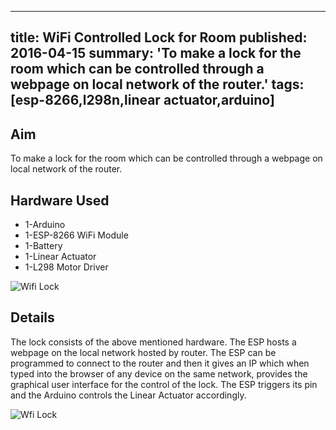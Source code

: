 <!-- ---
title: WiFi Controlled Lock for Room
tags: [esp-8266,l298n,linear actuator,arduino]
layout: article
mode: normal
type: article
sharing: true
author: Parakh M. Gupta
show_author_profile: true
show_title: true
full_width: false
header: true
cover: /assets/images/blog/thumbnails/WiFi Controlled Lock for Room.png
--- -->

---
title: WiFi Controlled Lock for Room
published: 2016-04-15
summary: 'To make a lock for the room which can be controlled through a webpage on local network of the router.'
tags: [esp-8266,l298n,linear actuator,arduino]
---
## Aim
To make a lock for the room which can be controlled through a webpage on local network of the router.

<!--more-->
## Hardware Used 
- 1-Arduino
- 1-ESP-8266 WiFi Module
- 1-Battery
- 1-Linear Actuator
- 1-L298 Motor Driver

<Image
  src='/static/images/blog/thumbnails/WiFi Controlled Lock for Room.png'
  alt='Wifi Lock'
  width='auto'
  height='auto'
/>
## Details
The lock consists of the above mentioned hardware. The ESP hosts a webpage on the local network hosted by router. The ESP can be programmed to connect to the router and then it gives an IP which when typed into the browser of any device on the same network, provides the graphical user interface for the control of the lock. The ESP triggers its pin and the Arduino controls the Linear Actuator accordingly.

<Image
  src='/static/images/blog/Wifi-controlled-lock/1.png'
  alt='Wfi Lock'
  width='auto'
  height='auto'
/>

<EmbedItem url='https://www.youtube.com/embed/1R6iNJImTr0' />